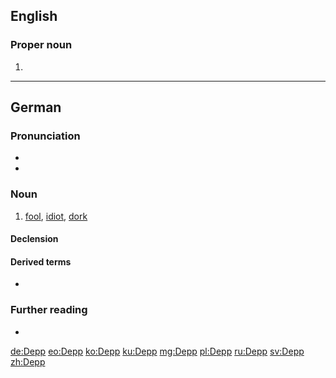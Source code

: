 ==English==

===Proper noun===
{{en-proper noun|s}}

# {{surname}}

----

==German==
{{wikipedia|lang=de}}

===Pronunciation===
* {{IPA|/dɛp/|lang=de}}
* {{audio|De-Depp.ogg|Audio|lang=de}}

===Noun===
{{de-noun|m|Deppen|gen2=Depps|f=Deppin}}

# {{lb|de|pejorative}} [[fool]], [[idiot]], [[dork]] {{gloss|quirky, silly and/or stupid, socially inept person, or one who is out of touch with contemporary trends}}
#: {{ux|de|– „Wenn er dabei ist, komme ich nicht mit.“<br/>– „Warum?“<br/>– „Weil er ein '''Depp''' ist!“|– “If he’s there, I’m not coming along.”<br/>– “Why?”<br/>– “Because he’s a dork!”}}

====Declension====
{{de-decl-noun-m|s|en}}

====Derived terms====
* {{l|de|Deppenapostroph||greengrocer’s apostrophe}}

===Further reading===
* {{R:Duden}}

[[de:Depp]]
[[eo:Depp]]
[[ko:Depp]]
[[ku:Depp]]
[[mg:Depp]]
[[pl:Depp]]
[[ru:Depp]]
[[sv:Depp]]
[[zh:Depp]]
